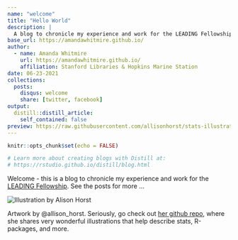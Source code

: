 ```yaml
---
name: "welcome"
title: "Hello World"
description: |
  A blog to chronicle my experience and work for the LEADING Fellowship
base_url: https://amandawhitmire.github.io/
author:
  - name: Amanda Whitmire 
    url: https://amandawhitmire.github.io/
    affiliation: Stanford Libraries & Hopkins Marine Station
date: 06-23-2021
collections:
  posts:
    disqus: welcome
    share: [twitter, facebook]
output:
  distill::distill_article:
    self_contained: false
preview: https://raw.githubusercontent.com/allisonhorst/stats-illustrations/master/other-stats-artwork/debugging.jpg
---
```


```r
knitr::opts_chunk$set(echo = FALSE)

# Learn more about creating blogs with Distill at:
# https://rstudio.github.io/distill/blog.html

```
Welcome - this is a blog to chronicle my experience and work for the [LEADING Fellowship](https://cci.drexel.edu/mrc/leading/). See the posts for more ...

<img src="https://raw.githubusercontent.com/allisonhorst/stats-illustrations/master/other-stats-artwork/debugging.jpg" alt="Illustration by Alison Horst">

<aside>
Artwork by @allison_horst. Seriously, go check out [her github repo](https://github.com/allisonhorst/stats-illustrations), where she shares very wonderful illustrations that help describe stats, R-packages, and more. 
</aside>
